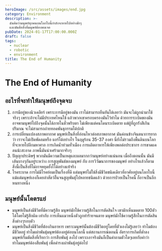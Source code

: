 ```yaml
---
heroImage: /src/assets/images/end.jpg
category: Environment
description: >-
  ฉันคิดว่ามนุษย์ทุกคนบนโลกใบนี้กำลังจะหายไปอย่างช้าๆ
  และมันคือสิ่งที่มนุษย์ต้องพบเจอ
pubDate: 2024-01-17T17:00:00.000Z
draft: false
tags:
  - nuclear
  - robotic
  - environment
title: The End of Humanity
---
```


# The End of Humanity

## อะไรที่จะทำให้มนุษย์ถึงจุดจบ

1. การมีอยู่ของนิวเคลียร์ เพราะการมีอยู่ของมัน เราไม่สามารถยืนยันได้เลยว่า มันจะไม่ถูกนำมาใช้จริงๆ เพราะถ้าจะไม่มีประเทศไหนใช้ แล้วพวกเขาครอบครองมันไว้ทำไม ด้วยการระเบิดของมัน อาจพามนุษย์ไปถึงจุดนั้นได้ภายในชั่วพริบตา ไม่เพียงแต่คนโดนระเบิดตาย แต่ผู้ที่ถูกรังสีเกินปริมาณ จะไม่สามารถถ่ายทอดพันธุกรรมได้ปกติ 
2. การเปลี่ยนแปลงสภาพอากาศ มนุษย์เป็นสิ่งที่อ่อนไหวต่อสภาพอากาศ มันค่อนข้างจินตนาการยากว่า เราจะไม่เปิดพัดลมหรือ แอร์ได้อย่างไร ในฤดูร้อน 35-37 องศา นี่ยังไม่รวมถึงพื้นดินบนโลกที่จะหายไปอีกมหาศาล การเกิดน้ำท่วมทั่วเมือง การผลิตอาหารให้เพียงพอต่อประชากร การขาดแคลนน้ะสะอาด ภาพนี้มันน่าเศร้ามากจริงๆ
3. ปัญญาประดิษฐ์ พวกมันมีความเป็นเหตุและผลมากกว่ามนุษย์อย่างแน่นอน เมื่อถึงตอนนั้น มันมีเส้นบางๆกันอยู่ระหว่าง การสูญพันธ์ของมนุษย์ กับ การวิวัฒนาการของมนุษย์ อย่างไรแล้วก็ตาม สิ่งนี้เป็นสิ่งที่ไม่อาจหยุดยั้งไได้อย่างแท้จริง
4. โรคระบาด การไม่มีโรคย่อมเป็นเรื่องที่ดี แต่มนุษย์ไม่ใช่สิ่งมีชีวิตชนิดเดียวที่อาศัยอยู่บนโลกใบนี้ แม้แต่มนุษย์เองก็เคยล่าสัตว์อื่่นจนสูญพันธุ์ไปหลายชนิดแล้ว ด้วยการป่วยเป็นโรคนี้ ก็อาจเป็นอีกหนทางหนึ่ง

## มนุษย์นั้นโคตรแย่

* มนุษย์เป็นส่งมีชีวิตที่มีความรู้สึก  มนุษย์มักใช้ความรู้สึกในการตัดสินใจ เขามักเห็นมดตาย 100ตัวได้โดยไม่รู้สึกผิด เท่ากับ การเห็นแมวหนึ่งตัวถูกทำร้ายจนตาย มนุษย์มักใช้ความรู้สึกในการตัดสินสิ่งต่างๆรอบตัว
* มนุษย์เป็นสิ่งมีชีวิตที่ต้องกินอาหาร เพราะมนุษย์นั้นต้องมีชีวิตอยู่โดยที่ตัวเองไม่รู้เลยว่า ทำไมต้องมีชีวิตอยู่ ทำไมเผ่าพันธุ์มนุษย์ต้องอยู่ต่อบนโลกนี้ แต่สถานการณ์ตอนนี้ อัตราการเกิดที่ต่ำลง มนุษย์เริ่มตัดสิ่งที่เรียกว่า การสืบพันธุ์ ลงไป เพราะเอาจริงมันก็เป็นคำถามตัวโตๆเลยกับคำว่า ทำไมมนุษย์ด้องสืบพันธุ์ เพื่อดำรงเผ่าพันธุ์อยู่ต่อไป
